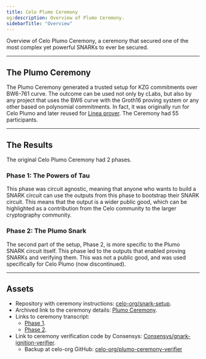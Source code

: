 ```yaml
---
title: Celo Plumo Ceremony
og:description: Overview of Plumo Ceremony.
sidebarTitle: "Overview"
---
```


Overview of Celo Plumo Ceremony, a ceremony that secured one of the most complex yet powerful SNARKs to ever be secured.

---

## The Plumo Ceremony

The Plumo Ceremony generated a trusted setup for KZG commitments over BW6-761 curve. The outcome can be used not only by cLabs, but also by any project that uses the BW6 curve with the Groth16 proving system or any other based on polynomial commitments. In fact, it was originally run for Celo Plumo and later reused for [Linea prover](https://l2beat.com/zk-catalog/lineaprover). The Ceremony had 55 participants.

---

## The Results

The original Celo Plumo Ceremony had 2 phases.

### Phase 1: The Powers of Tau

This phase was circuit agnostic, meaning that anyone who wants to build a SNARK circuit can use the outputs from this phase to bootstrap their SNARK circuit. This means that the output is a wider public good, which can be highlighted as a contribution from the Celo community to the larger cryptography community.

### Phase 2: The Plumo Snark

The second part of the setup, Phase 2, is more specific to the Plumo SNARK circuit itself. This phase led to the outputs that enabled proving SNARKs and verifying them. This was not a public good, and was used specifically for Celo Plumo (now discontinued).

---

## Assets

- Repository with ceremony instructions: [celo-org/snark-setup](https://github.com/celo-org/snark-setup?tab=readme-ov-file).
- Archived link to the ceremony details: [Plumo Ceremony](https://web.archive.org/web/20221201203227/https://celo.org/plumo).
- Links to ceremony transcript:
    - [Phase 1](https://console.cloud.google.com/storage/browser/plumoceremonyphase1).
    - [Phase 2](https://console.cloud.google.com/storage/browser/plumoceremonyphase2).
- Link to ceremony verification code by Consensys: [Consensys/gnark-ignition-verifier](https://github.com/Consensys/gnark-ignition-verifier/blob/feat/celo_parser/celo/main.go).
    - Backup at celo-org GitHub: [celo-org/plumo-ceremony-verifier](https://github.com/celo-org/plumo-ceremony-verifier)
